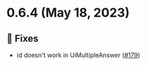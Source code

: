 
<Meta title="Releases/v0.x.x/v0.6.x/v0.6.4/Changelog"/>

# 0.6.4 (May 18, 2023)

## 🐛 Fixes
* id doesn't work in UiMultipleAnswer ([#179](https://github.com/infermedica/component-library/pull/179))
